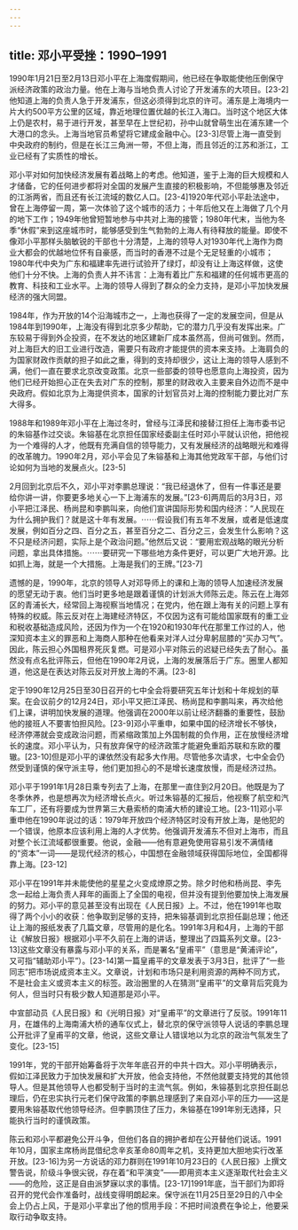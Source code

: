 ```yaml
---
---
---
```

title: 邓小平受挫：1990–1991
---



1990年1月21日至2月13日邓小平在上海度假期间，他已经在争取能使他压倒保守派经济政策的政治力量。他在上海与当地负责人讨论了开发浦东的大项目。[23-2]他知道上海的负责人急于开发浦东，但这必须得到北京的许可。浦东是上海境内一片大约500平方公里的区域，靠近地理位置优越的长江入海口。当时这个地区大体上仍是农村，易于进行开发，甚至早在上世纪初，孙中山就曾萌生出在浦东建一个大港口的念头。上海当地官员希望将它建成金融中心。[23-3]尽管上海一直受到中央政府的制约，但是在长江三角洲一带，不但上海，而且邻近的江苏和浙江，工业已经有了实质性的增长。

邓小平对如何加快经济发展有着战略上的考虑。他知道，鉴于上海的巨大规模和人才储备，它的任何进步都将对全国的发展产生直接的积极影响，不但能够惠及邻近的江浙两省，而且还有长江流域的数亿人口。[23-4]1920年代邓小平赴法途中，曾在上海停留一周，第一次体验了这个城市的活力；十年后他又在上海做了几个月的地下工作；1949年他曾短暂地参与中共对上海的接管；1980年代末，当他为冬季“休假”来到这座城市时，能够感受到生气勃勃的上海人有待释放的能量。即使不像邓小平那样头脑敏锐的干部也十分清楚，上海的领导人对1930年代上海作为商业大都会的优越地位怀有自豪感，而当时的香港不过是个无足轻重的小城市；1980年代中央为广东和福建率先进行试验开了绿灯，却没有让上海这样做，这使他们十分不快。上海的负责人并不讳言：上海有着比广东和福建的任何城市更高的教育、科技和工业水平。上海的领导人得到了群众的全力支持，是邓小平加快发展经济的强大同盟。

1984年，作为开放的14个沿海城市之一，上海也获得了一定的发展空间，但是从1984年到1990年，上海没有得到北京多少帮助，它的潜力几乎没有发挥出来。广东较易于得到外企投资，在不发达的地区建新厂成本虽然高，但尚可做到。然而，对上海巨大的旧工业进行改造，需要只有政府才能提供的资本来支持。上海肩负的为国家财政作贡献的担子如此之重，得到的支持却很少，这让上海的领导人感到不满，他们一直在要求北京改变政策。北京一些部委的领导也愿意向上海投资，因为他们已经开始担心正在失去对广东的控制，那里的财政收入主要来自外边而不是中央政府。假如北京为上海提供资本，国家的计划官员对上海的控制能力要比对广东大得多。

1988年和1989年邓小平在上海过冬时，曾经与江泽民和接替江担任上海市委书记的朱镕基作过交谈。朱镕基在北京担任国家经委副主任时邓小平就认识他，把他视为一个难得的人才，他既有充满自信的领导能力，又有发展经济的战略眼光和难得的改革魄力。1990年2月，邓小平会见了朱镕基和上海其他党政军干部，与他们讨论如何为当地的发展点火。[23-5]

2月回到北京后不久，邓小平对李鹏总理说：“我已经退休了，但有一件事还是要给你讲一讲，你要更多地关心一下上海浦东的发展。”[23-6]两周后的3月3日，邓小平把江泽民、杨尚昆和李鹏叫来，向他们宣讲国际形势和国内经济：“人民现在为什么拥护我们？就是这十年有发展。⋯⋯假设我们有五年不发展，或者是低速度发展，例如百分之四、百分之五，甚至百分之二、百分之三，会发生什么影响？这不只是经济问题，实际上是个政治问题。”他然后又说：“要用宏观战略的眼光分析问题，拿出具体措施。⋯⋯要研究一下哪些地方条件更好，可以更广大地开源。比如抓上海，就是一个大措施。上海是我们的王牌。”[23-7]

遗憾的是，1990年，北京的领导人对邓导师上的课和上海的领导人加速经济发展的愿望无动于衷。他们当时更多地是跟着谨慎的计划派大师陈云走。陈云在上海郊区的青浦长大，经常回上海视察当地情况；在党内，他在跟上海有关的问题上享有特殊的权威。陈云反对在上海建经济特区，不仅因为这有可能给国家既有的重工业和税收基础造成风险，还因为作为一个在1920和1930年代在那里工作过的人，他深知资本主义的罪恶和上海商人那种在他看来对洋人过分卑躬屈膝的“买办习气”。因此，陈云担心外国租界死灰复燃。可是邓小平对陈云的迟疑已经失去了耐心。虽然没有点名批评陈云，但他在1990年2月说，上海的发展落后于广东。圈里人都知道，他这是在表达对陈云反对开放上海的不满。[23-8]

定于1990年12月25日至30日召开的七中全会将要研究五年计划和十年规划的草案。在会议前夕的12月24日，邓小平又把江泽民、杨尚昆和李鹏叫来，再次给他们上课，讲明加快发展的道理。他强调在2000年以前让经济翻番的重要性，鼓励他的接班人不要害怕担风险。[23-9]邓小平重申，如果中国的经济增长不够快，经济停滞就会变成政治问题，而紧缩政策加上外国制裁的负作用，正在放慢经济增长的速度。邓小平认为，只有放弃保守的经济政策才能避免重蹈苏联和东欧的覆辙。[23-10]但是邓小平的课依然没有起多大作用。尽管他多次请求，七中全会仍然受到谨慎的保守派主导，他们更加担心的不是增长速度放慢，而是经济过热。

邓小平于1991年1月28日乘专列去了上海，在那里一直住到2月20日。他既是为了冬季休养，也是想再次为经济增长点火。听过朱镕基的汇报后，他视察了航空和汽车工厂，还有将要成为世界第三大悬索桥的南浦大桥的建设工地。[23-11]邓小平重申他在1990年说过的话：1979年开放四个经济特区时没有开放上海，是他犯的一个错误，他原本应该利用上海的人才优势。他强调开发浦东不但对上海市，而且对整个长江流域都很重要。他说，金融——他有意避免使用容易引发不满情绪的“资本”一词——是现代经济的核心，中国想在金融领域获得国际地位，全国都得靠上海。[23-12]

邓小平在1991年并未能使他的星星之火变成燎原之势。除夕时他和杨尚昆、李先念一起给上海负责人拜年的画面上了全国的电视，但并没有提到他要加快上海发展的努力。邓小平的意见甚至没有出现在《人民日报》上。不过，他在1991年也取得了两个小小的收获：他争取到足够的支持，把朱镕基调到北京担任副总理；他还让上海的报纸发表了几篇文章，尽管用的是化名。1991年3月和4月，上海的干部让《解放日报》根据邓小平不久前在上海的讲话，整理出了四篇系列文章。[23-13]这些文章没有暴露与邓小平的关系，而是署名“皇甫平”（意思是“黄浦评论”，又可指“辅助邓小平”）。[23-14]第一篇皇甫平的文章发表于3月3日，批评了“一些同志”把市场说成资本主义。文章说，计划和市场只是利用资源的两种不同方式，不是社会主义或资本主义的标签。政治圈里的人在猜测“皇甫平”的文章背后究竟为何人，但当时只有极少数人知道那是邓小平。

中宣部动员《人民日报》和《光明日报》对“皇甫平”的文章进行了反驳。1991年11月，在雄伟的上海南浦大桥的通车仪式上，替北京的保守派领导人说话的李鹏总理公开批评了皇甫平的文章，他说，这些文章让人错误地以为北京的政治气氛发生了变化。[23-15]

1991年，党的干部开始筹备将于次年年底召开的中共十四大。邓小平明确表示，假如江泽民致力于加快发展和扩大开放，他会支持他，不然他就要支持党的其他领导人。但是其他领导人也都受制于当时的主流气氛。例如，朱镕基到北京担任副总理后，仍在忠实执行元老们保守政策的李鹏总理感到了来自邓小平的压力——这是要用朱镕基取代他领导经济。但李鹏顶住了压力，朱镕基在1991年别无选择，只能执行当时的谨慎政策。

陈云和邓小平都避免公开斗争，但他们各自的拥护者却在公开替他们说话。1991年10月，国家主席杨尚昆借纪念辛亥革命80周年之机，支持更加大胆地实行改革开放。[23-16]为另一方说话的邓力群则在1991年10月23日的《人民日报》上撰文警告说，阶级斗争很尖锐，存在着“和平演变”——即用资本主义逐渐取代社会主义——的危险，这正是自由派梦寐以求的事情。[23-17]1991年底，当干部们为即将召开的党代会作准备时，战线变得明朗起来。保守派在11月25日至29日的八中全会上仍占上风，于是邓小平拿出了他的惯用手段：不把时间浪费在争论上，他要采取行动争取支持。